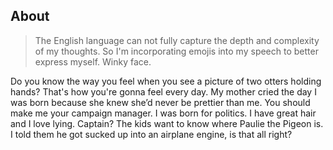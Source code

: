 ## About

> The English language can not fully capture the depth and complexity of my thoughts. So I'm incorporating emojis into my speech to better express myself. Winky face.

Do you know the way you feel when you see a picture of two otters holding hands? That's how you're gonna feel every day. My mother cried the day I was born because she knew she’d never be prettier than me. You should make me your campaign manager. I was born for politics. I have great hair and I love lying. Captain? The kids want to know where Paulie the Pigeon is. I told them he got sucked up into an airplane engine, is that all right?
